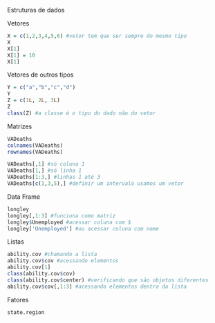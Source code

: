 Estruturas de dados

Vetores
```r
X = c(1,2,3,4,5,6) #vetor tem que ser sempre do mesmo tipo
X
X[1]
X[1] = 10
X[1]
```

Vetores de outros tipos
```r
Y = c("a","b","c","d")
Y
Z = c(1L, 2L, 3L)
Z
class(Z) #a classe é o tipo do dado não do vetor
```

Matrizes
```r
VADeaths
colnames(VADeaths)
rownames(VADeaths)

VADeaths[,1] #só coluna 1
VADeaths[1,] #só linha 1
VADeaths[1:3,] #linhas 1 até 3
VADeaths[c(1,3,5),] #definir um intervalo usamos um vetor 
```

Data Frame
```r
longley
longley[,1:3] #funciona como matriz
longley$Unemployed #acessar coluna com $
longley['Unemployed'] #ou acessar coluna com nome

```

Listas
```r
ability.cov #chamando a lista
ability.cov$cov #acessando elementos
ability.cov[1]
class(ability.cov$cov)
class(ability.cov$center) #verificando que são objetos diferentes
ability.cov$cov[,1:3] #acessando elementos dentro da lista
```

Fatores
```r
state.region
```



